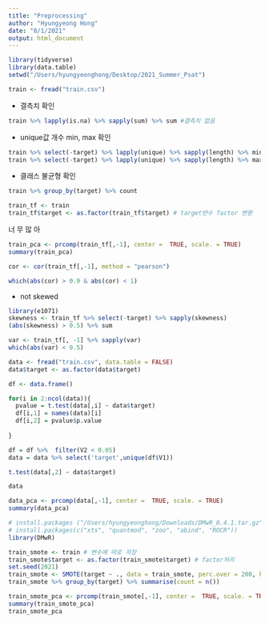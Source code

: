```yaml
---
title: "Preprocessing"
author: "Hyungyeong Hong"
date: "8/1/2021"
output: html_document
---
```


```r
library(tidyverse)
library(data.table)
setwd("/Users/hyungyeonghong/Desktop/2021_Summer_Psat")
```

```r
train <- fread("train.csv")
```

* 결측치 확인
```r
train %>% lapply(is.na) %>% sapply(sum) %>% sum #결측치 없음
```

* unique값 개수 min, max 확인
```r
train %>% select(-target) %>% lapply(unique) %>% sapply(length) %>% min
train %>% select(-target) %>% lapply(unique) %>% sapply(length) %>% max
```

* 클래스 불균형 확인
```r
train %>% group_by(target) %>% count
```

```r
train_tf <- train
train_tf$target <- as.factor(train_tf$target) # target뱐수 factor 변환
```

너 무 많 아
```r
train_pca <- prcomp(train_tf[,-1], center =  TRUE, scale. = TRUE)
summary(train_pca)
```

```r
cor <- cor(train_tf[,-1], method = "pearson")
```

```r
which(abs(cor) > 0.9 & abs(cor) < 1)
```

* not skewed
```r
library(e1071)
skewness <- train_tf %>% select(-target) %>% sapply(skewness)
(abs(skewness) > 0.5) %>% sum
```

```r
var <- train_tf[, -1] %>% sapply(var)
which(abs(var) < 0.5)
```








```r
data <- fread("train.csv", data.table = FALSE)
data$target <- as.factor(data$target)

df <- data.frame()

for(i in 2:ncol(data)){
  pvalue = t.test(data[,i] ~ data$target)
  df[i,1] = names(data)[i]
  df[i,2] = pvalue$p.value
  
}

df = df %>%  filter(V2 < 0.05)
data = data %>% select('target',unique(df$V1))
```

```r
t.test(data[,2] ~ data$target)
```


```r
data
```


```r
data_pca <- prcomp(data[,-1], center =  TRUE, scale. = TRUE)
summary(data_pca)
```




```r
# install.packages ("/Users/hyungyeonghong/Downloads/DMwR_0.4.1.tar.gz", repos=NULL, type="source")
# install.packages(c("xts", "quantmod", "zoo", "abind", "ROCR"))
library(DMwR)
```

```r
train_smote <- train # 변수에 따로 저장
train_smote$target <- as.factor(train_smote$target) # factor처리
set.seed(2021)
train_smote <- SMOTE(target ~ ., data = train_smote, perc.over = 200, k = 5, perc.under = 300)
train_smote %>% group_by(target) %>% summarise(count = n())
```
```r
train_smote_pca <- prcomp(train_smote[,-1], center =  TRUE, scale. = TRUE)
summary(train_smote_pca)
train_smote_pca
```






